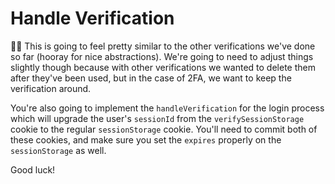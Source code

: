 # Handle Verification

👨‍💼 This is going to feel pretty similar to the other verifications we've done so
far (hooray for nice abstractions). We're going to need to adjust things
slightly though because with other verifications we wanted to delete them after
they've been used, but in the case of 2FA, we want to keep the verification
around.

You're also going to implement the `handleVerification` for the login process
which will upgrade the user's `sessionId` from the `verifySessionStorage` cookie
to the regular `sessionStorage` cookie. You'll need to commit both of these
cookies, and make sure you set the `expires` properly on the `sessionStorage` as
well.

Good luck!
